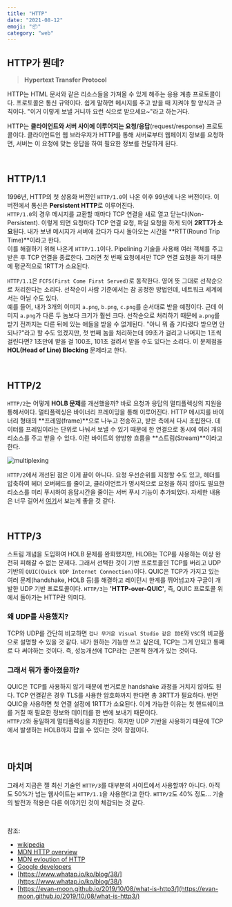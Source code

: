 ```yaml
---
title: "HTTP"
date: "2021-08-12"
emoji: "📦"
category: "web"
---
```

## HTTP가 뭔데?
> **Hypertext Transfer Protocol**

HTTP는 HTML 문서와 같은 리소스들을 가져올 수 있게 해주는 응용 계층 프로토콜이다. 프로토콜은 통신 규약이다. 쉽게 말하면 메시지를 주고 받을 때 지켜야 할 양식과 규칙이다. "이거 이렇게 보낼 거니까 요런 식으로 받으세요~"라고 하는거다.

HTTP는 **클라이언트와 서버 사이에 이루어지는 요청/응답**(request/response) 프로토콜이다. 클라이언트인 웹 브라우저가 HTTP를 통해 서버로부터 웹페이지 정보를 요청하면, 서버는 이 요청에 맞는 응답을 하여 필요한 정보를 전달하게 된다.  

<br />

## HTTP/1.1
1996년, HTTP의 첫 상용화 버전인 `HTTP/1.0`이 나온 이후 99년에 나온 버전이다. 이 버전에서 통신은 **Persistent HTTP**로 이루어진다.  
`HTTP/1.0`의 경우 메시지를 교환할 때마다 TCP 연결을 새로 열고 닫는다(Non-Persistent). 이렇게 되면 요청마다 TCP 연결 요청, 파일 요청을 하게 되어 **2RTT가 소요**된다. 내가 보낸 메시지가 서버에 갔다가 다시 돌아오는 시간을 **RTT(Round Trip Time)**이라고 한다.  
이를 해결하기 위해 나온게 `HTTP/1.1`이다. Pipelining 기술을 사용해 여러 객체를 주고 받은 후 TCP 연결을 종료한다. 그러면 첫 번째 요청에서만 TCP 연결 요청을 하기 때문에 평균적으로 1RTT가 소요된다.

`HTTP/1.1`은 `FCFS(First Come First Served)`로 동작한다. 영어 뜻 그대로 선착순으로 처리한다는 소리다. 선착순이 사람 기준에서는 참 공정한 방법인데, 네트워크 세계에서는 아닐 수도 있다.  
예를 들어, 내가 3개의 이미지 `a.png`, `b.png`, `c.png`를 순서대로 받을 예정이다. 근데 이미지 `a.png`가 다른 두 놈보다 크기가 훨씬 크다. 선착순으로 처리하기 때문에 `a.png`를 받기 전까지는 다른 뒤에 있는 애들을 받을 수 없게된다. 
"아니 뭐 좀 기다렸다 받으면 안되나?"라고 할 수도 있겠지만, 첫 번째 놈을 처리하는데 99초가 걸리고 나머지는 1초씩 걸린다면? 1초만에 받을 걸 100초, 101초 걸려서 받을 수도 있다는 소리다. 이 문제점을 **HOL(Head of Line) Blocking** 문제라고 한다.  

<br />

## HTTP/2
`HTTP/2`는 어떻게 **HOLB 문제**를 개선했을까? 바로 요청과 응답의 멀티플렉싱의 지원을 통해서이다. 멀티플렉싱은 바이너리 프레이밍을 통해 이루어진다. HTTP 메시지를 바이너리 형태의 **프레임(frame)**으로 나누고 전송하고, 받은 측에서 다시 조립한다. 데이터를 프레임이라는 단위로 나눠서 보낼 수 있기 때문에 한 연결으로 동시에 여러 개의 리소스를 주고 받을 수 있다. 이런 바이트의 양방향 흐름을 **스트림(Stream)**이라고 한다.

![multiplexing](https://developers.google.com/web/fundamentals/performance/http2/images/multiplexing01.svg?hl=ko)

`HTTP/2`에서 개선된 점은 이게 끝이 아니다. 요청 우선순위를 지정할 수도 있고, 헤더를 압축하여 헤더 오버헤드를 줄이고, 클라이언트가 명시적으로 요청을 하지 않아도 필요한 리소스를 미리 푸시하여 응답시간을 줄이는 서버 푸시 기능이 추가되었다. 자세한 내용은 너무 길어서 [여기](https://developers.google.com/web/fundamentals/performance/http2?hl=ko)서 보는게 좋을 것 같다.

<br />

## HTTP/3
스트림 개념을 도입하여 HOLB 문제를 완화했지만, HLOB는 TCP를 사용하는 이상 완전히 피해갈 수 없는 문제다. 그래서 선택한 것이 기반 프로토콜인 TCP를 버리고 UDP 기반의 `QUIC(Quick UDP Internet Connection)`이다. QUIC은 TCP가 가지고 있는 여러 문제(handshake, HOLB 등)를 해결하고 레이턴시 한계를 뛰어넘고자 구글이 개발한 UDP 기반 프로토콜이다. `HTTP/3`는 **'HTTP-over-QUIC'**, 즉, QUIC 프로토콜 위에서 돌아가는 HTTP란 의미다. 

### 왜 UDP를 사용했지?

TCP와 UDP를 간단히 비교하면 `겁나 무거운 Visual Studio 같은 IDE`와 `VSC`의 비교쯤으로 설명할 수 있을 것 같다. 내가 원하는 기능만 쓰고 싶은데, TCP는 그게 안되고 통째로 다 써야하는 것이다. 즉, 성능개선에 TCP라는 근본적 한계가 있는 것이다.

### 그래서 뭐가 좋아졌을까?

QUIC은 TCP를 사용하지 않기 때문에 번거로운 handshake 과정을 거치지 않아도 된다. TCP 연결같은 경우 TLS를 사용한 암호화까지 한다면 총 3RTT가 필요하다. 반면 QUIC을 사용하면 첫 연결 설정에 1RTT가 소요된다. 이게 가능한 이유는 첫 핸드쉐이크를 거칠 때 필요한 정보와 데이터를 한 번에 보내기 때문이다.  
`HTTP/2`와 동일하게 멀티플렉싱을 지원한다. 하지만 UDP 기반을 사용하기 때문에 TCP에서 발생하는 HOLB까지 잡을 수 있다는 것이 장점이다.

<br />

## 마치며
그래서 지금은 젤 최신 기술인 `HTTP/3`를 대부분의 사이트에서 사용할까? 아니다. 아직도 50%가 넘는 웹사이트는 `HTTP/1.1`을 사용한다고 한다. `HTTP/2`도 40% 정도... 기술의 발전과 적용은 다른 이야기인 것이 체감되는 것 같다.

<br />

참조: 
- [wikipedia](https://ko.wikipedia.org/wiki/HTTP)  
- [MDN HTTP overview](https://developer.mozilla.org/ko/docs/Web/HTTP/Overview)  
- [MDN evloution of HTTP](https://developer.mozilla.org/ko/docs/Web/HTTP/Basics_of_HTTP/Evolution_of_HTTP)  
- [Google developers](https://developers.google.com/web/fundamentals/performance/http2?hl=ko)  
- [https://www.whatap.io/ko/blog/38/](https://www.whatap.io/ko/blog/38/)  
- [https://evan-moon.github.io/2019/10/08/what-is-http3/](https://evan-moon.github.io/2019/10/08/what-is-http3/)